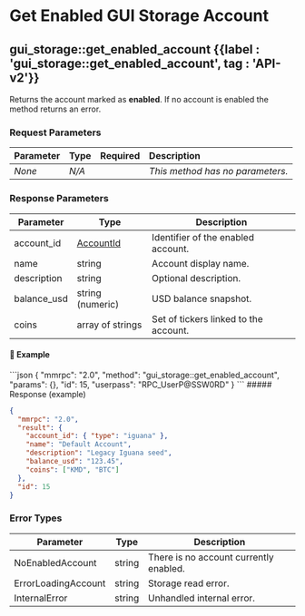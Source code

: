 
# Get Enabled GUI Storage Account

## gui\_storage::get\_enabled\_account {{label : 'gui_storage::get_enabled_account', tag : 'API-v2'}}

Returns the account marked as **enabled**. If no account is enabled the method returns an error.

### Request Parameters

| Parameter | Type  | Required | Description                      |
| :-------- | :---- | :------: | :------------------------------- |
| *None*    | *N/A* |          | *This method has no parameters.* |

### Response Parameters

| Parameter    | Type                                                                         | Description                           |
| ------------ | ---------------------------------------------------------------------------- | ------------------------------------- |
| account\_id  | [AccountId](/komodo-defi-framework/api/common_structures/wallet/#account-id) | Identifier of the enabled account.    |
| name         | string                                                                       | Account display name.                 |
| description  | string                                                                       | Optional description.                 |
| balance\_usd | string (numeric)                                                             | USD balance snapshot.                 |
| coins        | array of strings                                                             | Set of tickers linked to the account. |

#### 📌 Example

<CodeGroup title="get_enabled_account" tag="POST" label="gui_storage::get_enabled_account" mm2MethodDecorate="true">
  ```json
  {
    "mmrpc": "2.0",
    "method": "gui_storage::get_enabled_account",
    "params": {},
    "id": 15,
    "userpass": "RPC_UserP@SSW0RD"
  }
  ```
</CodeGroup>

<CollapsibleSection expandedText="Hide Response" collapsedText="Show Response">
  ##### Response (example)

  ```json
  {
    "mmrpc": "2.0",
    "result": {
      "account_id": { "type": "iguana" },
      "name": "Default Account",
      "description": "Legacy Iguana seed",
      "balance_usd": "123.45",
      "coins": ["KMD", "BTC"]
    },
    "id": 15
  }
  ```
</CollapsibleSection>

### Error Types

| Parameter           | Type   | Description                            |
| ------------------- | ------ | -------------------------------------- |
| NoEnabledAccount    | string | There is no account currently enabled. |
| ErrorLoadingAccount | string | Storage read error.                    |
| InternalError       | string | Unhandled internal error.              |
